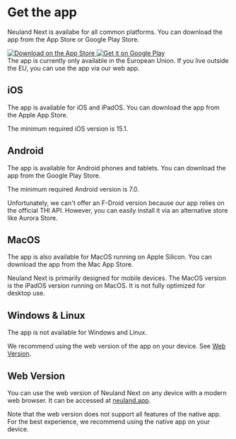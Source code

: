 
# Get the app

Neuland Next is availabe for all common platforms. You can download the app from the App Store or Google Play Store.

<div class="flex gap-2 mt-4">
      <a href="https://apps.apple.com/app/apple-store/id1617096811?pt=124486931&ct=web&mt=8">
        <img alt="Download on the App Store" src="/assets/Apple_Badge_EN.svg"  class="h-12 w-auto" />
      </a>
      <a href="https://play.google.com/store/apps/details?id=app.neuland">
        <img alt="Get it on Google Play" src="/assets/Google_Badge_EN.svg" class="h-12 w-auto" />
      </a>
</div>

<Callout type="info">
The app is currently only available in the European Union. If you live outside the EU, you can use the app via our web app.
</Callout>

## iOS

The app is available for iOS and iPadOS. You can download the app from the Apple App Store.

The minimum required iOS version is 15.1.


## Android

The app is available for Android phones and tablets. You can download the app from the Google Play Store.


The minimum required Android version is 7.0.

<Callout type="tip">
Unfortunately, we can't offer an F-Droid version because our app relies on the official THI API. However, you can easily install it via an alternative store like Aurora Store.
</Callout> 

## MacOS

The app is also available for MacOS running on Apple Silicon. You can download the app from the Mac App Store.

Neuland Next is primarily designed for mobile devices. The MacOS version is the iPadOS version running on MacOS. It is not fully optimized for desktop use.


## Windows & Linux

The app is not available for Windows and Linux.

We recommend using the web version of the app on your device. See [Web Version](#web-version).

## Web Version

You can use the web version of Neuland Next on any device with a modern web browser. It can be accessed at [neuland.app](https://web.neuland.app).

Note that the web version does not support all features of the native app. For the best experience, we recommend using the native app on your device.
